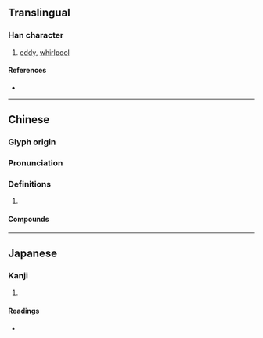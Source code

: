 {{character info/new}}
==Translingual==

===Han character===
{{Han char|rn=85|rad=水|as=11|sn=14|four=38181|canj=EYSO|ids=⿰氵旋}}

# [[eddy]], [[whirlpool]]

====References====
* {{Han ref|kx=0646.290|dkj=18163|dj=1056.080|hdz=31729.070|uh=6F29|ud=28457|bh=BA78|bd=47736}}

----

==Chinese==
{{zh-forms}}

===Glyph origin===
{{Han etym}}

===Pronunciation===
{{zh-pron
|m=xuán
|c=syun4
|mn=qz,xm,zz:soân
|mc=
|oc=y
|cat=n
}}

===Definitions===
{{zh-hanzi}}

# {{rfdef|zh}}

====Compounds====
{{zh-der|捲入漩渦|泡漩|漩渦|漩渦星雲|漩澴}}

----

==Japanese==

===Kanji===
{{ja-kanji|grade=|rs=水11}}

# {{defn|lang=ja|sort=水11}}

====Readings====
* {{ja-readings|on=[[せん]] (sen), [[ぜん]] (zen)|kun=[[めぐる]] (meguru)}}